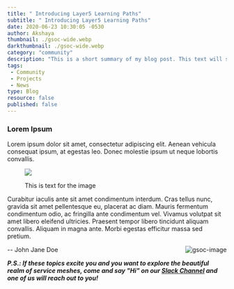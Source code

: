 ```yaml
---
title: " Introducing Layer5 Learning Paths"
subtitle: " Introducing Layer5 Learning Paths"
date: 2020-06-23 10:30:05 -0530
author: Akshaya
thumbnail: ./gsoc-wide.webp
darkthumbnail: ./gsoc-wide.webp
category: "community"
description: "This is a short summary of my blog post. This text will show in the blog's list view and in community newsletters."
tags:
 - Community
 - Projects
 - News
type: Blog
resource: false
published: false
---
```





<BlogWrapper>

### Lorem Ipsum

Lorem ipsum dolor sit amet, consectetur adipiscing elit. Aenean vehicula consequat ipsum, at egestas leo. Donec molestie ipsum ut neque lobortis convallis.

<figure class="imgWithCaption fig-right">
    <img src={gsoc} />
    <figcaption>
    <p>This is text for the image</p>
    </figcaption>
 </figure>
 

Curabitur iaculis ante sit amet condimentum interdum. Cras tellus nunc, gravida sit amet pellentesque eu, placerat ac diam. Mauris fermentum condimentum odio, ac fringilla ante condimentum vel. Vivamus volutpat sit amet libero eleifend ultricies. Praesent tempor libero tincidunt aliquam convallis. Aliquam in magna ante. Morbi egestas efficitur massa sed pretium.

<img src={gsoc} className="gsoc-image" align="right" alt="gsoc-image" />

\-- <Link to="/community/members/john-jane-doe">John Jane Doe</Link>

_**P.S.: If these topics excite you and you want to explore the beautiful realm of service meshes, come and say "Hi" on our [Slack Channel](http://slack.layer5.io) and one of us will reach out to you!**_

</BlogWrapper>


